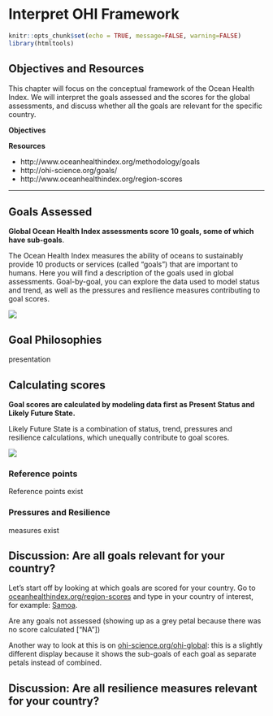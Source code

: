# Interpret OHI Framework {#interpret} 
<!---or interpret framework?--->

```r
knitr::opts_chunk$set(echo = TRUE, message=FALSE, warning=FALSE)
library(htmltools)
```

## Objectives and Resources

This chapter will focus on the conceptual framework of the Ocean Health Index. We will interpret the goals assessed and the scores for the global assessments, and discuss whether all the goals are relevant for the specific country. 

**Objectives**

**Resources**

- http://www.oceanhealthindex.org/methodology/goals
- http://ohi-science.org/goals/
- http://www.oceanhealthindex.org/region-scores

----

## Goals Assessed

**Global Ocean Health Index assessments score 10 goals, some of which have sub-goals**. 

The Ocean Health Index measures the ability of oceans to sustainably provide 10 products or services (called "goals") that are important to humans. Here you will find a description of the goals used in global assessments. Goal-by-goal, you can explore the data used to model status and trend, as well as the pressures and resilience measures contributing to goal scores.     

![](https://docs.google.com/drawings/d/17N97_cydibY4QM79tnVf-hLDii0NNm3VhBJ2hhkKKkM/pub?w=1344&h=192)

## Goal Philosophies

presentation

## Calculating scores

**Goal scores are calculated by modeling data first as Present Status and Likely Future State.**  

Likely Future State is a combination of status, trend, pressures and resilience calculations, which unequally contribute to goal scores.  

![](https://docs.google.com/drawings/d/1O08iEoo3qxOZRoK6Ohv-jdouTBsN_kafJjIhEEqb-yg/pub?w=960&h=720)

### Reference points

Reference points exist

### Pressures and Resilience

measures exist

## Discussion: Are all goals relevant for your country?

Let's start off by looking at which goals are scored for your country. Go to [oceanhealthindex.org/region-scores](http://www.oceanhealthindex.org/region-scores) and type in your country of interest, for example: [Samoa](http://www.oceanhealthindex.org/region-scores/scores/samoa).

Are any goals not assessed (showing up as a grey petal because there was no score calculated ["NA"])

Another way to look at this is on [ohi-science.org/ohi-global](http://ohi-science.org/ohi-global): this is a slightly different display because it shows the sub-goals of each goal as separate petals instead of combined. 


## Discussion: Are all resilience measures relevant for your country?







